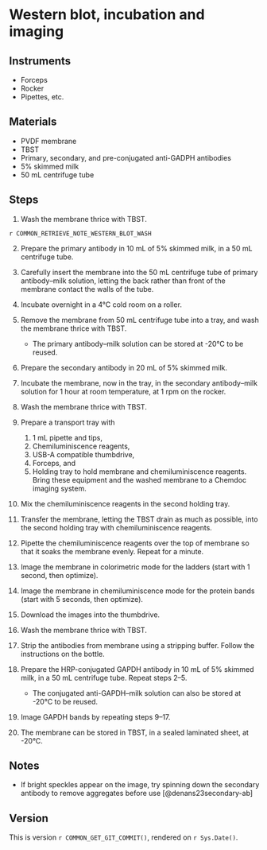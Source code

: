 # Western blot, incubation and imaging

## Instruments

- Forceps
- Rocker
- Pipettes, etc.

## Materials

- PVDF membrane
- TBST
- Primary, secondary, and pre-conjugated anti-GADPH antibodies
- 5% skimmed milk
- 50 mL centrifuge tube

## Steps

1. Wash the membrane thrice with TBST.

::: {.rmdnote}

`r COMMON_RETRIEVE_NOTE_WESTERN_BLOT_WASH`

:::

2. Prepare the primary antibody in 10 mL of 5% skimmed milk, in a 50 mL centrifuge tube.

3. Carefully insert the membrane into the 50 mL centrifuge tube of primary antibody–milk solution, letting the back rather than front of the membrane contact the walls of the tube.

4. Incubate overnight in a 4°C cold room on a roller.

5. Remove the membrane from 50 mL centrifuge tube into a tray, and wash the membrane thrice with TBST.
   - The primary antibody–milk solution can be stored at -20°C to be reused.

6. Prepare the secondary antibody in 20 mL of 5% skimmed milk.

7. Incubate the membrane, now in the tray, in the secondary antibody–milk solution for 1 hour at room temperature, at 1 rpm on the rocker.

8. Wash the membrane thrice with TBST.

9. Prepare a transport tray with
   1. 1 mL pipette and tips,
   2. Chemiluminiscence reagents,
   3. USB-A compatible thumbdrive,
   4. Forceps, and
   5. Holding tray to hold membrane and chemiluminiscence reagents.
   Bring these equipment and the washed membrane to a Chemdoc imaging system.
   
10. Mix the chemiluminiscence reagents in the second holding tray.

11. Transfer the membrane, letting the TBST drain as much as possible, into the second holding tray with chemiluminiscence reagents.

12. Pipette the chemiluminiscence reagents over the top of membrane so that it soaks the membrane evenly.
    Repeat for a minute.

13. Image the membrane in colorimetric mode for the ladders (start with 1 second, then optimize).

14. Image the membrane in chemiluminiscence mode for the protein bands (start with 5 seconds, then optimize).

15. Download the images into the thumbdrive.

16. Wash the membrane thrice with TBST.

17. Strip the antibodies from membrane using a stripping buffer.
    Follow the instructions on the bottle.

18. Prepare the HRP-conjugated GAPDH antibody in 10 mL of 5% skimmed milk, in a 50 mL centrifuge tube.
    Repeat steps 2–5.
    - The conjugated anti-GAPDH–milk solution can also be stored at -20°C to be reused.

19. Image GAPDH bands by repeating steps 9–17.

20. The membrane can be stored in TBST, in a sealed laminated sheet, at -20°C.

## Notes

- If bright speckles appear on the image, try spinning down the secondary antibody to remove aggregates before use [@denans23secondary-ab]

## Version

This is version ``r COMMON_GET_GIT_COMMIT()``, rendered on `r Sys.Date()`.
